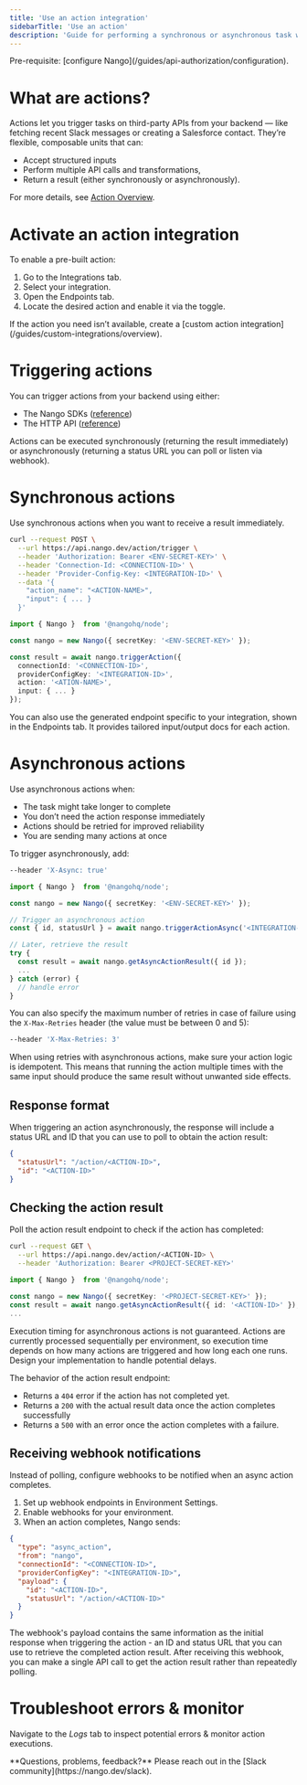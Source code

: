 ```yaml
---
title: 'Use an action integration'
sidebarTitle: 'Use an action'
description: 'Guide for performing a synchronous or asynchronous task with an external API using Nango action integrations.'
---
```


<Info>
Pre-requisite: [configure Nango](/guides/api-authorization/configuration).
</Info>

# What are actions?

Actions let you trigger tasks on third-party APIs from your backend — like fetching recent Slack messages or creating a Salesforce contact. They’re flexible, composable units that can:
- Accept structured inputs
- Perform multiple API calls and transformations,
- Return a result (either synchronously or asynchronously).

For more details, see [Action Overview](/guides/actions/overview).

# Activate an action integration

To enable a pre-built action:
1. Go to the Integrations tab.
2. Select your integration.
3. Open the Endpoints tab.
4. Locate the desired action and enable it via the toggle.

<Tip>
If the action you need isn’t available, create a [custom action integration](/guides/custom-integrations/overview).
</Tip>

# Triggering actions

You can trigger actions from your backend using either:
- The Nango SDKs ([reference](/reference/sdks/node#trigger-an-action))
- The HTTP API ([reference](/reference/api/action/trigger))

<Tip>
Actions can be executed synchronously (returning the result immediately) or asynchronously (returning a status URL you can poll or listen via webhook).
</Tip>

# Synchronous actions

Use synchronous actions when you want to receive a result immediately.

<Tabs>

<Tab title="cURL (standard endpoint)">

```bash
curl --request POST \
  --url https://api.nango.dev/action/trigger \
  --header 'Authorization: Bearer <ENV-SECRET-KEY>' \
  --header 'Connection-Id: <CONNECTION-ID>' \
  --header 'Provider-Config-Key: <INTEGRATION-ID>' \
  --data '{
    "action_name": "<ACTION-NAME>",
    "input": { ... }
  }'
```
</Tab>

<Tab title="Node SDK">

```ts
import { Nango }  from '@nangohq/node';

const nango = new Nango({ secretKey: '<ENV-SECRET-KEY>' });

const result = await nango.triggerAction({
  connectionId: '<CONNECTION-ID>',
  providerConfigKey: '<INTEGRATION-ID>',
  action: '<ATION-NAME>',
  input: { ... }
});
```
</Tab>

</Tabs>

<Tip>
 You can also use the generated endpoint specific to your integration, shown in the Endpoints tab. It provides tailored input/output docs for each action.
</Tip>

# Asynchronous actions

Use asynchronous actions when:
- The task might take longer to complete
- You don’t need the action response immediately
- Actions should be retried for improved reliability 
- You are sending many actions at once

To trigger asynchronously, add:

<Tabs>

<Tab title="cURL (standard endpoint)">

```bash
--header 'X-Async: true'
```
</Tab>

<Tab title="Node SDK">

```ts
import { Nango }  from '@nangohq/node';

const nango = new Nango({ secretKey: '<ENV-SECRET-KEY>' });

// Trigger an asynchronous action
const { id, statusUrl } = await nango.triggerActionAsync('<INTEGRATION-ID>', '<CONNECTION-ID>', '<ACTION-NAME>', jsonInput);

// Later, retrieve the result
try {
  const result = await nango.getAsyncActionResult({ id });
  ...
} catch (error) {
  // handle error
}
```
</Tab>

</Tabs>

You can also specify the maximum number of retries in case of failure using the `X-Max-Retries` header (the value must be between 0 and 5):

```bash
--header 'X-Max-Retries: 3'
```

<Warning>
When using retries with asynchronous actions, make sure your action logic is idempotent. This means that running the action multiple times with the same input should produce the same result without unwanted side effects.
</Warning>

## Response format

When triggering an action asynchronously, the response will include a status URL and ID that you can use to poll to obtain the action result:

```json
{
  "statusUrl": "/action/<ACTION-ID>",
  "id": "<ACTION-ID>"
}
```

## Checking the action result

Poll the action result endpoint to check if the action has completed:

<Tabs>

<Tab title="cURL">

```bash
curl --request GET \
  --url https://api.nango.dev/action/<ACTION-ID> \
  --header 'Authorization: Bearer <PROJECT-SECRET-KEY>'
```
</Tab>

<Tab title="Node SDK">

```ts
import { Nango }  from '@nangohq/node';

const nango = new Nango({ secretKey: '<PROJECT-SECRET-KEY>' });
const result = await nango.getAsyncActionResult({ id: '<ACTION-ID>' });
...
```
</Tab>

</Tabs>

<Note>
Execution timing for asynchronous actions is not guaranteed. Actions are currently processed sequentially per environment, so execution time depends on how many actions are triggered and how long each one runs. Design your implementation to handle potential delays.
</Note>

The behavior of the action result endpoint:

- Returns a `404` error if the action has not completed yet.
- Returns a `200` with the actual result data once the action completes successfully
- Returns a `500` with an error once the action completes with a failure.

## Receiving webhook notifications

Instead of polling, configure webhooks to be notified when an async action completes.
1. Set up webhook endpoints in Environment Settings.
2. Enable webhooks for your environment.
3. When an action completes, Nango sends:

```json
{
  "type": "async_action",
  "from": "nango",
  "connectionId": "<CONNECTION-ID>",
  "providerConfigKey": "<INTEGRATION-ID>",
  "payload": {
    "id": "<ACTION-ID>",
    "statusUrl": "/action/<ACTION-ID>"
  }
}
```

The webhook's payload contains the same information as the initial response when triggering the action - an ID and status URL that you can use to retrieve the completed action result. After receiving this webhook, you can make a single API call to get the action result rather than repeatedly polling.

# Troubleshoot errors & monitor

Navigate to the _Logs_ tab to inspect potential errors & monitor action executions.

<Tip>
**Questions, problems, feedback?** Please reach out in the [Slack community](https://nango.dev/slack).
</Tip>
